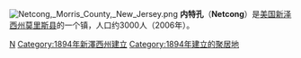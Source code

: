 [[File:Netcong,_Morris_County,_New_Jersey.png|right]]
'''内特孔'''（'''Netcong'''）是[[美国|美国]][[新泽西州|新泽西州]][[莫里斯县_(新泽西州)|莫里斯县]]的一个镇，人口约3000人（2006年）。

{{NewJersey-stub}}

[[Category:新泽西州城市|N]]
[[Category:1894年新澤西州建立|Category:1894年新澤西州建立]]
[[Category:1894年建立的聚居地|Category:1894年建立的聚居地]]